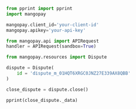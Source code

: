   
```python Python  
from pprint import pprint
import mangopay

mangopay.client_id='your-client-id'
mangopay.apikey='your-api-key'

from mangopay.api import APIRequest
handler = APIRequest(sandbox=True)

from mangopay.resources import Dispute

dispute = Dispute(
    id = 'dispute_m_01HQT6XRGC0JNZ27E339AX8QBB'
)

close_dispute = dispute.close()

pprint(close_dispute._data)  
```
